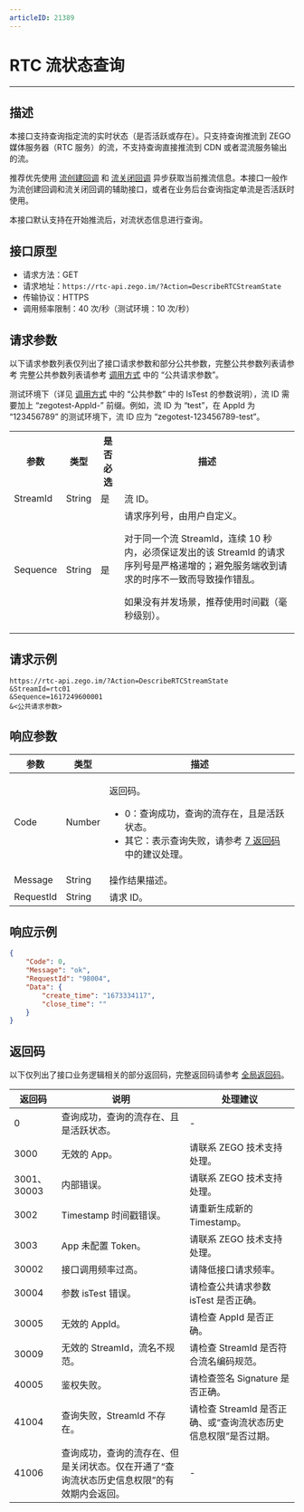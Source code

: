 ```yaml
---
articleID: 21389
---
```



# RTC 流状态查询

---

## 描述

本接口支持查询指定流的实时状态（是否活跃或存在）。只支持查询推流到 ZEGO 媒体服务器（RTC 服务）的流，不支持查询直接推流到 CDN 或者混流服务输出的流。

推荐优先使用 [流创建回调](!Callback/Stream_Create) 和 [流关闭回调](!Callback/Stream_Close) 异步获取当前推流信息。本接口一般作为流创建回调和流关闭回调的辅助接口，或者在业务后台查询指定单流是否活跃时使用。

<Note title="说明">


本接口默认支持在开始推流后，对流状态信息进行查询。

</Note>



## 接口原型

- 请求方法：GET
- 请求地址：`https://rtc-api.zego.im/?Action=DescribeRTCStreamState`
- 传输协议：HTTPS
- 调用频率限制：40 次/秒（测试环境：10 次/秒）

## 请求参数

以下请求参数列表仅列出了接口请求参数和部分公共参数，完整公共参数列表请参考 完整公共参数列表请参考 [调用方式](./../making-api-requests.mdx#公共请求参数) 中的 “公共请求参数”。

<Note title="说明">

测试环境下（详见 <a target="_blank" href="./../making-api-requests.mdx#公共请求参数">调用方式</a> 中的 “公共参数” 中的 IsTest 的参数说明），流 ID 需要加上 “zegotest-AppId-” 前缀。例如，流 ID 为 “test”，在 AppId 为 “123456789” 的测试环境下，流 ID 应为 “zegotest-123456789-test”。

</Note>



<table>
  
<tbody><tr>
<th>参数</th>
<th>类型</th>
<th>是否必选</th>
<th>描述</th>
</tr>
<tr>
<td>StreamId</td>
<td>String</td>
<td>是</td>
<td>流 ID。</td>
</tr>
<tr>
<td>Sequence</td>
<td>String</td>
<td>是</td>
<td>
请求序列号，由用户自定义。

<Warning title="注意">
<p>对于同一个流 Streamld，连续 10 秒内，必须保证发出的该 Streamld 的请求序列号是严格递增的；避免服务端收到请求的时序不一致而导致操作错乱。</p>
</Warning>

如果没有并发场景，推荐使用时间戳（毫秒级别）。
</td>
</tr>
</tbody></table>


## 请求示例

```
https://rtc-api.zego.im/?Action=DescribeRTCStreamState
&StreamId=rtc01
&Sequence=1617249600001
&<公共请求参数>
```

## 响应参数


| 参数 | 类型 | 描述 |
|---|---|---|
| Code | Number | <p>返回码。</p><ul><li>0：查询成功，查询的流存在，且是活跃状态。</li><li>其它：表示查询失败，请参考 <a href="!DescribeRTCStreamState#7">7 返回码</a> 中的建议处理。</li></ul> |
| Message | String | 操作结果描述。 |
| RequestId | String | 请求 ID。 |



## 响应示例

```json
{
    "Code": 0,
    "Message": "ok",
    "RequestId": "98004",
    "Data": {
        "create_time": "1673334117",
        "close_time": ""
    }
}
```

## 返回码

以下仅列出了接口业务逻辑相关的部分返回码，完整返回码请参考 [全局返回码](!global_return_code)。

|返回码|说明|处理建议|
|-----|------|-----|
| 0 | 查询成功，查询的流存在、且是活跃状态。 | -|
| 3000 | 无效的 App。 | 请联系 ZEGO 技术支持处理。|
| 3001、30003 | 内部错误。 | 请联系 ZEGO 技术支持处理。|
| 3002 | Timestamp 时间戳错误。 | 请重新生成新的 Timestamp。|
| 3003 | App 未配置 Token。 | 请联系 ZEGO 技术支持处理。|
| 30002 | 接口调用频率过高。| 请降低接口请求频率。|
| 30004 | 参数 isTest 错误。| 请检查公共请求参数 isTest 是否正确。|
| 30005 | 无效的 AppId。 | 请检查 AppId 是否正确。|
| 30009 | 无效的 StreamId，流名不规范。 | 请检查 StreamId 是否符合流名编码规范。|
| 40005 | 鉴权失败。 | 请检查签名 Signature 是否正确。|
| 41004 | 查询失败，StreamId 不存在。 | 请检查 StreamId 是否正确、或“查询流状态历史信息权限”是否过期。|
| 41006 | 查询成功，查询的流存在、但是关闭状态。仅在开通了“查询流状态历史信息权限”的有效期内会返回。 | - |

